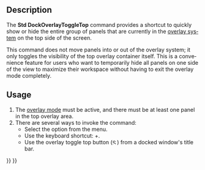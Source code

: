 <languages/>

<div lang="en" dir="ltr" class="mw-content-ltr">
{{Docnav
|[[Std_DockOverlayToggleRight|DockOverlayToggleRight]]
|[[Std_DockOverlayToggleBottom|DockOverlayToggleBottom]]
|[[Std_View_Menu|Std View Menu]]
|IconL=Std_DockOverlayToggleRight.svg
|IconR=Std_DockOverlayToggleBottom.svg
|IconC=Freecad.svg
}}
</div>

<div lang="en" dir="ltr" class="mw-content-ltr">
{{GuiCommand
|Name=Std DockOverlayToggleTop
|MenuLocation=View → Dock panel overlay → Toggle top
|Workbenches=All
|Shortcut={{KEY|Ctrl}}+{{KEY|Up}}
|Version=1.0
|SeeAlso=[[Std_DockOverlayToggleLeft]], [[Std_DockOverlayToggleRight]], [[Std_DockOverlayToggleBottom]], [[Std_DockOverlayAll]]
}}
</div>

<div lang="en" dir="ltr" class="mw-content-ltr">
==Description==
</div>

<div lang="en" dir="ltr" class="mw-content-ltr">
The '''Std DockOverlayToggleTop''' command provides a shortcut to quickly show or hide the entire group of panels that are currently in the [[Std_DockOverlayAll|overlay system]] on the top side of the screen.
</div>

<div lang="en" dir="ltr" class="mw-content-ltr">
This command does not move panels into or out of the overlay system; it only toggles the visibility of the top overlay container itself. This is a convenience feature for users who want to temporarily hide all panels on one side of the view to maximize their workspace without having to exit the overlay mode completely.
</div>

<div lang="en" dir="ltr" class="mw-content-ltr">
==Usage==
</div>

<div lang="en" dir="ltr" class="mw-content-ltr">
# The [[Std_DockOverlayAll|overlay mode]] must be active, and there must be at least one panel in the top overlay area.
# There are several ways to invoke the command:
#* Select the {{MenuCommand|View → Dock panel overlay → Toggle top}} option from the menu.
#* Use the keyboard shortcut: {{KEY|Ctrl}}+{{KEY|Up}}.
#* Use the overlay toggle top button ([[File:Std DockOverlayToggleTop.svg|12x12px]]) from a docked window's title bar.
</div>


<div lang="en" dir="ltr" class="mw-content-ltr">
{{Docnav
|[[Std_DockOverlayToggleRight|DockOverlayToggleRight]]
|[[Std_DockOverlayToggleBottom|DockOverlayToggleBottom]]
|[[Std_View_Menu|Std View Menu]]
|IconL=Std_DockOverlayToggleRight.svg
|IconR=Std_DockOverlayToggleBottom.svg
|IconC=Freecad.svg
}}
</div>

{{Std_Base_navi{{#translation:}}}}
{{Userdocnavi{{#translation:}}}}